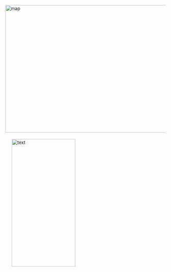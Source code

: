 
<br>
<br>
<br>
<br>
<br>


<img border="0" alt="map" src="treemap_wines_final3x2.png" width="600" height="400"><img style="margin:20px 20px 20px 20px" alt="text" src="text1.2.png" width="200" height="400">